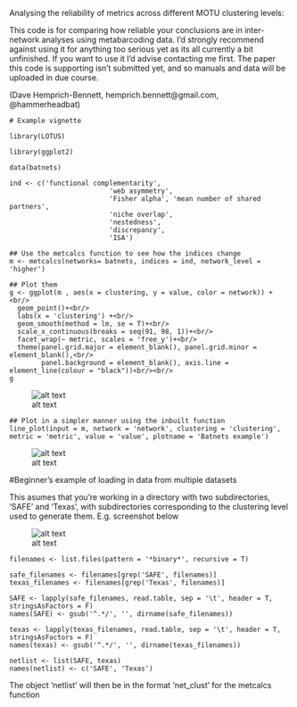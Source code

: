 Analysing the reliability of metrics across different MOTU clustering levels:

This code is for comparing how reliable your conclusions are in inter-network analyses using metabarcoding data. I'd strongly recommend against using it for anything too serious yet as its all currently a bit unfinished. If you want to use it I'd advise contacting me first. The paper this code is supporting isn't submitted yet, and so manuals and data will be uploaded in due course.

(Dave Hemprich-Bennett, hemprich.bennett@gmail.com, @hammerheadbat)



```
# Example vignette

library(LOTUS)

library(ggplot2)

data(batnets)

ind <- c('functional complementarity',
                         'web asymmetry',
                         'Fisher alpha', 'mean number of shared partners',
                         'niche overlap',
                         'nestedness',
                         'discrepancy',
                         'ISA')

## Use the metcalcs function to see how the indices change                          
m <- metcalcs(networks= batnets, indices = ind, network_level = 'higher')

## Plot them
g <- ggplot(m , aes(x = clustering, y = value, color = network)) +<br/>
  geom_point()+<br/>
  labs(x = 'clustering') +<br/>
  geom_smooth(method = lm, se = T)+<br/>
  scale_x_continuous(breaks = seq(91, 98, 1))+<br/>
  facet_wrap(~ metric, scales = 'free_y')+<br/>
  theme(panel.grid.major = element_blank(), panel.grid.minor = element_blank(),<br/>
        panel.background = element_blank(), axis.line = element_line(colour = "black"))<br/><br/>
g
```
![alt text](example_images/scatterplot.png)
```
## Plot in a simpler manner using the inbuilt function
line_plot(input = m, network = 'network', clustering = 'clustering', metric = 'metric', value = 'value', plotname = 'Batnets example')
```
![alt text](example_images/lineplot.png)


#Beginner's example of loading in data from multiple datasets

This asumes that you're working in a directory with two subdirectories, 'SAFE' and 'Texas', with subdirectories corresponding to the clustering level used to generate them. E.g. screenshot below

![alt text](example_images/example_data_layout.png)
```
filenames <- list.files(pattern = '*binary*', recursive = T)

safe_filenames <- filenames[grep('SAFE', filenames)]
texas_filenames <- filenames[grep('Texas', filenames)]

SAFE <- lapply(safe_filenames, read.table, sep = '\t', header = T, stringsAsFactors = F)
names(SAFE) <- gsub('^.*/', '', dirname(safe_filenames))

texas <- lapply(texas_filenames, read.table, sep = '\t', header = T, stringsAsFactors = F)
names(texas) <- gsub('^.*/', '', dirname(texas_filenames))

netlist <- list(SAFE, texas)
names(netlist) <- c('SAFE', 'Texas')
```

The object 'netlist' will then be in the format 'net_clust' for the metcalcs function
